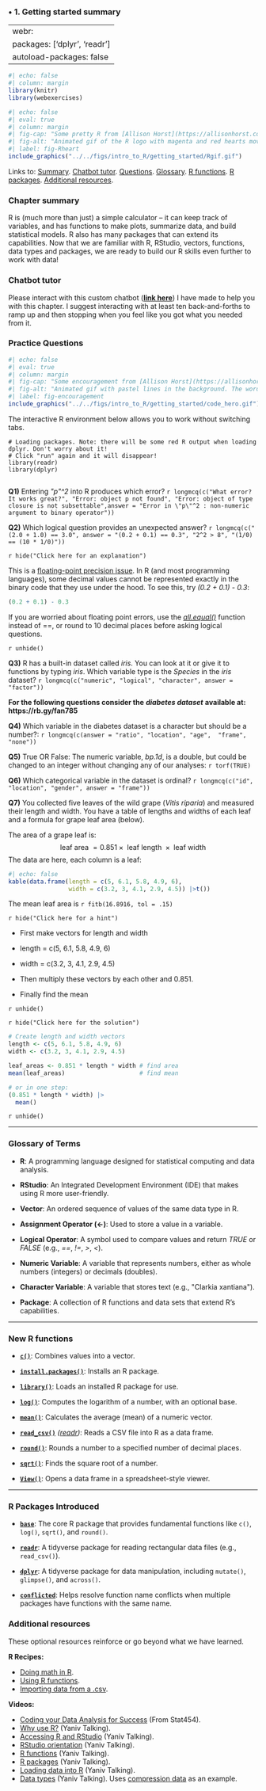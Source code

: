 ### • 1. Getting started summary {.unnumbered #getting_started_summary}

---
webr:
  packages: ['dplyr', 'readr']
  autoload-packages: false
---


```r
#| echo: false
#| column: margin
library(knitr)
library(webexercises)
```




```r
#| echo: false
#| eval: true
#| column: margin
#| fig-cap: "Some pretty R from [Allison Horst](https://allisonhorst.com/r-slack-emoji)."
#| fig-alt: "Animated gif of the R logo with magenta and red hearts moving upward in a loop to the left of the \"R.\""
#| label: fig-Rheart
include_graphics("../../figs/intro_to_R/getting_started/Rgif.gif")
```

Links to: [Summary](#getting_started_summarySummary). [Chatbot tutor](#getting_started_summaryChatbot). [Questions](#getting_started_summaryPractice_questions). [Glossary](#getting_started_summaryGlossary_of_terms). [R functions](#getting_started_summaryNew_r_functions). [R packages](#getting_started_summaryR_packages_introduced). [Additional resources](#getting_started_summaryAdditional_resources).




### Chapter summary {#getting_started_summarySummary}


R is (much more than just) a simple calculator -- it can keep track of variables, and has functions to make plots, summarize data, and build statistical models. R also has many packages that can extend its capabilities. Now that we are familiar with R, RStudio, vectors, functions, data types and packages, we are ready to build our R skills even further to work with data!

### Chatbot tutor {#getting_started_summaryChatbot}
 
:::tutor   
Please interact with this custom chatbot ([**link here**](https://chatgpt.com/g/g-680a5b27740c8191b9cb63d729dc29fe-getting-started-with-r-tutor)) I have made to help you with this chapter. I suggest interacting with at least ten back-and-forths to ramp up  and then stopping when you feel like you got what you needed from it.   
:::

### Practice Questions {#getting_started_summaryPractice_questions}


```r
#| echo: false
#| eval: true
#| column: margin
#| fig-cap: "Some encouragement from [Allison Horst](https://allisonhorst.com/r-slack-emoji)."
#| fig-alt: "Animated gif with pastel lines in the background. The words \"CODE HERO\" in bold black text scroll across repeatedly."
#| label: fig-encouragement
include_graphics("../../figs/intro_to_R/getting_started/code_hero.gif")
```


The interactive R environment below allows you to work without switching tabs.  


```webr-r
# Loading packages. Note: there will be some red R output when loading dplyr. Don't worry about it!
# Click "run" again and it will disappear! 
library(readr)
library(dplyr)


```  


:::exercises

**Q1)** Entering *\"p\"^2* into R produces which error? `r longmcq(c("What error? It works great?", "Error: object p not found", "Error: object of type closure is not subsettable",answer = "Error in \"p\"^2 : non-numeric argument to binary operator"))`   



**Q2)** Which logical question provides an unexpected answer? `r longmcq(c("(2.0 + 1.0) == 3.0", answer = "(0.2 + 0.1) == 0.3", "2^2 > 8", "(1/0) == (10 * 1/0)"))` 

`r hide("Click here for an explanation")`

This is a [floating-point precision issue](https://en.wikipedia.org/wiki/Floating-point_arithmetic#Accuracy_problems). In R (and most programming languages), some decimal values cannot be represented exactly in the binary code that they use under the hood. To see this, try *(0.2 + 0.1) - 0.3*:

```r
(0.2 + 0.1) - 0.3
```

If you are worried about floating point errors, use the  [*all.equal()*](https://stat.ethz.ch/R-manual/R-devel/library/base/html/all.equal.html) function instead of ==, or round to 10 decimal places before asking logical questions.

`r unhide()`

**Q3)** R has a built-in dataset called *iris*. You can look at it or give it to functions by typing *iris*. Which variable type is the *Species* in the *iris* dataset? `r longmcq(c("numeric", "logical", "character", answer = "factor"))` 

**For the following questions consider the** ***diabetes dataset*** **available at: https://rb.gy/fan785**

**Q4)** Which variable in the diabetes dataset is a character but should be a number?: `r longmcq(c(answer = "ratio", "location", "age",  "frame", "none"))`


**Q5)** True OR False: The numeric variable, *bp.1d*, is a double, but could be changed to an integer without changing any of our analyses: `r torf(TRUE)`

**Q6)** Which categorical variable in the dataset is ordinal? `r longmcq(c("id", "location", "gender", answer = "frame"))`

**Q7)** You collected five leaves of the wild grape (*Vitis riparia*) and measured their length and width. You have a table of lengths and widths of each leaf and a formula for grape leaf area (below). 


The area of a grape leaf is: 
$$\text{leaf area } = 0.851 \times \text{ leaf length } \times \text{ leaf width}$$
The data are here, each column is a leaf:

```r
#| echo: false
kable(data.frame(length = c(5, 6.1, 5.8, 4.9, 6),
                 width = c(3.2, 3, 4.1, 2.9, 4.5)) |>t())
```



The mean leaf area is `r fitb(16.8916, tol = .15)`




`r hide("Click here for a hint")`


-   First make vectors for length and width   
   - length = c(5, 6.1, 5.8, 4.9, 6)
   - width = c(3.2, 3, 4.1, 2.9, 4.5)

- Then multiply these vectors by each other and 0.851.
- Finally find the mean

`r unhide()`

`r hide("Click here for the solution")`

```r
# Create length and width vectors
length <- c(5, 6.1, 5.8, 4.9, 6)
width <- c(3.2, 3, 4.1, 2.9, 4.5)
```

```r
leaf_areas <- 0.851 * length * width # find area
mean(leaf_areas)                     # find mean

# or in one step:
(0.851 * length * width) |>
  mean()
```

`r unhide()`



::: 

----



### Glossary of Terms {#getting_started_summaryGlossary_of_terms}
:::glossary



- **R**: A programming language designed for statistical computing and data analysis.

- **RStudio**: An Integrated Development Environment (IDE) that makes using R more user-friendly.

- **Vector**: An ordered sequence of values of the same data type in R.

- **Assignment Operator (<-)**: Used to store a value in a variable.


- **Logical Operator**: A symbol used to compare values and return *TRUE* or *FALSE* (e.g., *==*, *!=*, *\>*, *\<*).

- **Numeric Variable**: A variable that represents numbers, either as whole numbers (integers) or decimals (doubles).

- **Character Variable**: A variable that stores text (e.g., \"Clarkia xantiana\").


- **Package**: A collection of R functions and data sets that extend R’s capabilities.


:::

---

### New R functions  {#getting_started_summaryNew_r_functions}


:::functions


- **[`c()`](https://stat.ethz.ch/R-manual/R-devel/library/base/html/c.html)**: Combines values into a vector.


- **[`install.packages()`](https://stat.ethz.ch/R-manual/R-devel/library/utils/html/install.packages.html)**: Installs an R package.

- **[`library()`](https://stat.ethz.ch/R-manual/R-devel/library/base/html/library.html)**: Loads an installed R package for use.

- **[`log()`](https://stat.ethz.ch/R-manual/R-devel/library/base/html/Log.html)**: Computes the logarithm of a number, with an optional base.

- **[`mean()`](https://stat.ethz.ch/R-manual/R-devel/library/base/html/mean.html)**: Calculates the average (mean) of a numeric vector.

- **[`read_csv()`](https://readr.tidyverse.org/reference/read_delim.html)** *([readr](https://readr.tidyverse.org))*: Reads a CSV file into R as a data frame.


- **[`round()`](https://stat.ethz.ch/R-manual/R-devel/library/base/html/Round.html)**: Rounds a number to a specified number of decimal places.

- **[`sqrt()`](https://stat.ethz.ch/R-manual/R-devel/library/base/html/MathFun.html)**: Finds the square root of a number.

- **[`View()`](https://stat.ethz.ch/R-manual/R-devel/library/utils/html/View.html)**: Opens a data frame in a spreadsheet-style viewer.

:::

---



### R Packages Introduced {#getting_started_summaryR_packages_introduced}

:::packages


- **[`base`](https://stat.ethz.ch/R-manual/R-devel/library/base/html/00Index.html)**: The core R package that provides fundamental functions like `c()`, `log()`, `sqrt()`, and `round()`.

- **[`readr`](https://readr.tidyverse.org/)**: A tidyverse package for reading rectangular data files (e.g., `read_csv()`).

- **[`dplyr`](https://dplyr.tidyverse.org/)**: A tidyverse package for data manipulation, including `mutate()`, `glimpse()`, and `across()`.

- **[`conflicted`](https://conflicted.r-lib.org/)**: Helps resolve function name conflicts when multiple packages have functions with the same name.

:::



### Additional resources    {#getting_started_summaryAdditional_resources}

These optional resources reinforce or go beyond what we have learned. 

:::learnmore
**R Recipes:**    

- [Doing math in R](https://posit.cloud/learn/recipes/basics/BasicB1).   
- [Using R functions](https://posit.cloud/learn/recipes/basics/BasicB4).   
- [Importing data from a .csv](https://posit.cloud/learn/recipes/basics/ImportA1).    

**Videos:**   

- [Coding your Data Analysis for Success](https://www.youtube.com/watch?v=91LmBj29-Sc) (From Stat454).   
- [Why use R?](https://vimeo.com/745909809) (Yaniv Talking).   
- [Accessing R and RStudio](https://vimeo.com/746738789) (Yaniv Talking).   
- [RStudio orientation](https://vimeo.com/746907243) (Yaniv Talking).   
- [R functions](https://vimeo.com/999280671)  (Yaniv Talking).   
- [R packages](https://vimeo.com/746968343) (Yaniv Talking).   
- [Loading data into R](https://bookdown.org/ybrandvain/Applied_Biostats_2024/02-Rintro.html) (Yaniv Talking).    
- [Data types](https://vimeo.com/747009618) (Yaniv Talking).  Uses [compression data](https://raw.githubusercontent.com/ybrandvain/datasets/master/compensation.csv) as an example.     

::: 

